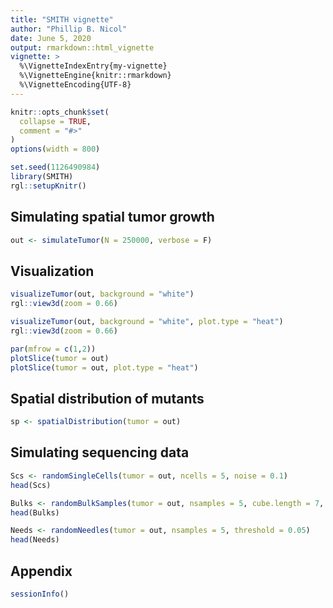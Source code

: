 ```yaml
---
title: "SMITH vignette" 
author: "Phillip B. Nicol"
date: June 5, 2020
output: rmarkdown::html_vignette
vignette: >
  %\VignetteIndexEntry{my-vignette}
  %\VignetteEngine{knitr::rmarkdown}
  %\VignetteEncoding{UTF-8}
---
```


```r
knitr::opts_chunk$set(
  collapse = TRUE,
  comment = "#>"
)
options(width = 800)
```

```r
set.seed(1126490984)
library(SMITH)
rgl::setupKnitr()
```

## Simulating spatial tumor growth 
```r
out <- simulateTumor(N = 250000, verbose = F)
```


## Visualization 
```r
visualizeTumor(out, background = "white")
rgl::view3d(zoom = 0.66)
```

```r
visualizeTumor(out, background = "white", plot.type = "heat")
rgl::view3d(zoom = 0.66)
```

```r
par(mfrow = c(1,2))
plotSlice(tumor = out)
plotSlice(tumor = out, plot.type = "heat")
```

## Spatial distribution of mutants
```r
sp <- spatialDistribution(tumor = out)
```

## Simulating sequencing data 

```r
Scs <- randomSingleCells(tumor = out, ncells = 5, noise = 0.1)
head(Scs)
```


```r
Bulks <- randomBulkSamples(tumor = out, nsamples = 5, cube.length = 7, threshold = 0.05)
head(Bulks)
```


```r
Needs <- randomNeedles(tumor = out, nsamples = 5, threshold = 0.05)
head(Needs)
```


## Appendix

```r
sessionInfo()
```


